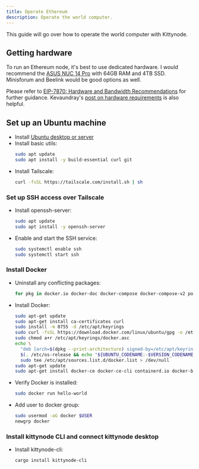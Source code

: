 ```yaml
---
title: Operate Ethereum
description: Operate the world computer.
---
```


This guide will go over how to operate the world computer with Kittynode.

## Getting hardware

To run an Ethereum node, it's best to use dedicated hardware. I would recommend the [ASUS NUC 14 Pro](https://www.newegg.com/asus-nuc-configurator/ASUS-NUC-14-Pro/56-110-266) with 64GB RAM and 4TB SSD. Minisforum and Beelink would be good options as well.

Please refer to [EIP-7870: Hardware and Bandwidth Recommendations](https://eips.ethereum.org/EIPS/eip-7870) for further guidance. Kevaundray's [post on hardware requirements](https://hackmd.io/@kevaundray/S1hUQuV4Jx) is also helpful.

## Set up an Ubuntu machine

- Install [Ubuntu desktop or server](https://ubuntu.com/download)
- Install basic utils:
  ```bash
  sudo apt update
  sudo apt install -y build-essential curl git
  ```
- Install Tailscale:
  ```bash
  curl -fsSL https://tailscale.com/install.sh | sh
  ```

### Set up SSH access over Tailscale

- Install openssh-server:
  ```bash
  sudo apt update
  sudo apt install -y openssh-server
  ```
- Enable and start the SSH service:
  ```bash
  sudo systemctl enable ssh
  sudo systemctl start ssh
  ```

### Install Docker

- Uninstall any conflicting packages:
  ```bash
  for pkg in docker.io docker-doc docker-compose docker-compose-v2 podman-docker containerd runc; do sudo apt-get remove $pkg; done
  ```

- Install Docker:
  ```bash
  sudo apt-get update
  sudo apt-get install ca-certificates curl
  sudo install -m 0755 -d /etc/apt/keyrings
  sudo curl -fsSL https://download.docker.com/linux/ubuntu/gpg -o /etc/apt/keyrings/docker.asc
  sudo chmod a+r /etc/apt/keyrings/docker.asc
  echo \
    "deb [arch=$(dpkg --print-architecture) signed-by=/etc/apt/keyrings/docker.asc] https://download.docker.com/linux/ubuntu \
    $(. /etc/os-release && echo "${UBUNTU_CODENAME:-$VERSION_CODENAME}") stable" | \
    sudo tee /etc/apt/sources.list.d/docker.list > /dev/null
  sudo apt-get update
  sudo apt-get install docker-ce docker-ce-cli containerd.io docker-buildx-plugin docker-compose-plugin
  ```

- Verify Docker is installed:
  ```bash
  sudo docker run hello-world
  ```

- Add user to docker group:
  ```bash
  sudo usermod -aG docker $USER
  newgrp docker
  ```

### Install kittynode CLI and connect kittynode desktop

- Install kittynode-cli:
  ```bash
  cargo install kittynode-cli
  ```
